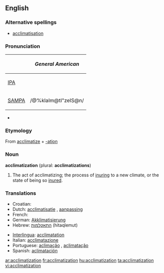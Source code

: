 {{wikipedia}}
==English==

===Alternative spellings===
*[[acclimatisation]]

===Pronunciation===
{| border=1 cellpadding=5
! !! ''General American''
|-
| [[w:IPA|IPA]] || {{IPAchar|/əˌklaɪmətɪˈzeɪʃən/}}
|-
| [[w:SAMPA|SAMPA]] || /@%klaIm@tI"zeIS@n/
|}
*{{audio|en-us-acclimatization.ogg|Audio (US)}}

===Etymology===
From [[acclimatize]] + [[-ation]]

===Noun===
'''acclimatization''' (plural: '''acclimatizations''')

# The act of acclimatizing; the process of [[inuring]] to a new climate, or the state of being so [[inure]]d.

===Translations===
{{rfc-level|Translations at L3+ (AutoFormat would have corrected level of Translations)}}
{{top}}
*Croatian: {{t-|hr|aklimatizacija|f}}
*Dutch: [[acclimatisatie]] {{f}}, [[aanpassing]] {{f}}
* French: {{t+|fr|acclimatation|f}}
*German: [[Akklimatisierung]] {{f}}
*Hebrew: [[התאקלמות]] (hitaqlemut)
{{mid}}
*[[Interlingua]]: [[acclimatation]]
*Italian: [[acclimatazione]] {{f}}
*Portuguese: [[aclimação]] {{f}}, [[aclimatação]] {{f}}
*Spanish: [[aclimatación]] {{f}}
{{bottom}}

[[ar:acclimatization]]
[[fr:acclimatization]]
[[hu:acclimatization]]
[[ta:acclimatization]]
[[vi:acclimatization]]